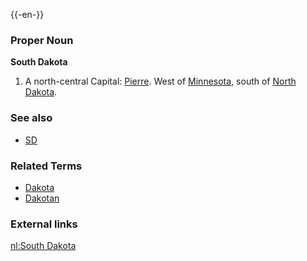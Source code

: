 {{wikipedia}}
{{-en-}}

===Proper Noun===
'''South Dakota'''
#A north-central {{USstate}}  Capital: [[Pierre]].  West of [[Minnesota]], south of [[North Dakota]].

===See also===
*[[SD]]

===Related Terms===
*[[Dakota]]
*[[Dakotan]]

===External links===
{{pedialite}}

[[nl:South Dakota]]